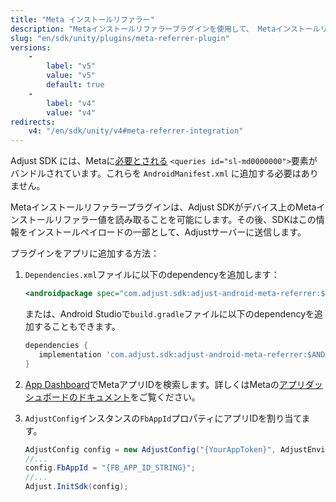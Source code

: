 ```yaml
---
title: "Meta インストールリファラー"
description: "Metaインストールリファラープラグインを使用して、 Metaインストールリファラー情報をAdjustに送信します。"
slug: "en/sdk/unity/plugins/meta-referrer-plugin"
versions: 
    - 
        label: "v5"
        value: "v5"
        default: true
    - 
        label: "v4"
        value: "v4"
redirects: 
    v4: "/en/sdk/unity/v4#meta-referrer-integration"
---
```

<callout type="note"> 

Adjust SDK には、Metaに[必要とされる](https://developers.facebook.com/docs/app-ads/meta-install-referrer#step-1--add-the-meta-apps) `<queries id="sl-md0000000">`要素がバンドルされています。これらを `AndroidManifest.xml` に追加する必要はありません。
</Callout> 

Metaインストールリファラープラグインは、Adjust SDKがデバイス上のMetaインストールリファラー値を読み取ることを可能にします。その後、SDKはこの情報をインストールペイロードの一部として、Adjustサーバーに送信します。

プラグインをアプリに追加する方法：

1. `Dependencies.xml`ファイルに以下のdependencyを追加します：

   ```xml
   <androidpackage spec="com.adjust.sdk:adjust-android-meta-referrer:$ANDROID_V5_VERSION" id="sl-md0000000"></androidPackage>
   ```

   または、Android Studioで`build.gradle`ファイルに以下のdependencyを追加することもできます。

   ```groovy
   dependencies {
      implementation 'com.adjust.sdk:adjust-android-meta-referrer:$ANDROID_V5_VERSION'
   }
   ```

2. [App Dashboard](https://developers.facebook.com/apps)でMetaアプリIDを検索します。詳しくはMetaの[アプリダッシュボードのドキュメント](https://developers.facebook.com/docs/development/create-an-app/app-dashboard)をご覧ください。

3. `AdjustConfig`インスタンスの`FbAppId`プロパティにアプリIDを割り当てます。

   ```cs
   AdjustConfig config = new AdjustConfig("{YourAppToken}", AdjustEnvironment.Sandbox);
   //...
   config.FbAppId = "{FB_APP_ID_STRING}";
   //...
   Adjust.InitSdk(config);
   ```

